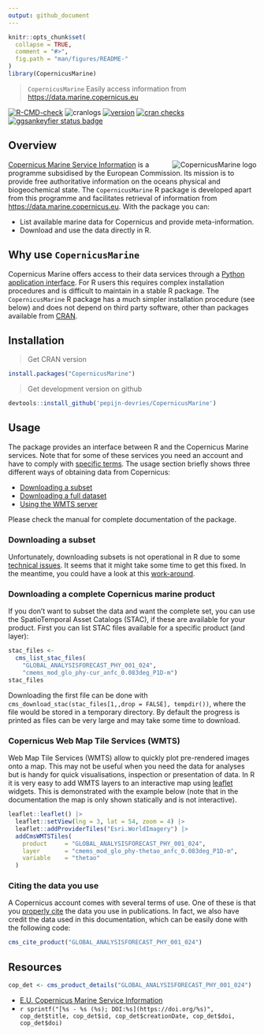 ```yaml
---
output: github_document
---
```


```r
knitr::opts_chunk$set(
  collapse = TRUE,
  comment = "#>",
  fig.path = "man/figures/README-"
)
library(CopernicusMarine)
```

> `CopernicusMarine` Easily access information from <https://data.marine.copernicus.eu>

<!-- badges: start -->
[![R-CMD-check](https://github.com/pepijn-devries/CopernicusMarine/actions/workflows/R-CMD-check.yaml/badge.svg)](https://github.com/pepijn-devries/CopernicusMarine/actions/workflows/R-CMD-check.yaml)
![cranlogs](https://cranlogs.r-pkg.org/badges/CopernicusMarine)
[![version](https://www.r-pkg.org/badges/version/CopernicusMarine)](https://CRAN.R-project.org/package=CopernicusMarine)
[![cran checks](https://badges.cranchecks.info/worst/CopernicusMarine.svg)](https://cran.r-project.org/web/checks/check_results_CopernicusMarine.html)
[![ggsankeyfier status badge](https://pepijn-devries.r-universe.dev/badges/CopernicusMarine)](https://pepijn-devries.r-universe.dev/CopernicusMarine)
<!-- badges: end -->

## Overview

<a href="https://github.com/pepijn-devries/CopernicusMarine/"><img src="man/figures/logo.png" alt="CopernicusMarine logo" align="right" /></a>

[Copernicus Marine Service Information](https://marine.copernicus.eu/about) is a programme subsidised by the
European Commission. Its mission is to provide free authoritative information on the oceans physical and
biogeochemical state. The `CopernicusMarine` R package is developed apart from this programme and facilitates
retrieval of information from <https://data.marine.copernicus.eu>. With the package you can:

 * List available marine data for Copernicus and provide meta-information.
 * Download and use the data directly in R.

## Why use `CopernicusMarine`

Copernicus Marine offers access to their data services through a
[Python application interface](https://pypi.org/project/copernicus-marine-client/).
For R users this requires complex installation procedures and is difficult to maintain in
a stable R package. The `CopernicusMarine` R package has
a much simpler installation procedure (see below) and does not depend on
third party software, other than packages available from [CRAN](https://cran.r-project.org/).

## Installation

> Get CRAN version
```r
install.packages("CopernicusMarine")
```
> Get development version on github
```r
devtools::install_github('pepijn-devries/CopernicusMarine')
```

## Usage

The package provides an interface between R and the Copernicus Marine services. Note that for some of these
services you need an account and have to comply with
[specific terms](https://marine.copernicus.eu/user-corner/service-commitments-and-licence). The usage section
briefly shows three different ways of obtaining data from Copernicus:

 * [Downloading a subset](#sec-subset)
 * [Downloading a full dataset](#sec-full)
 * [Using the WMTS server](#sec-wtms)

Please check the manual for complete documentation of the package.

<h3 id="sec-subset">Downloading a subset</h3>

Unfortunately, downloading subsets is not operational in R due to some
[technical issues](https://github.com/pepijn-devries/CopernicusMarine/issues/42).
It seems that it might take some time to get this fixed. In the meantime,
you could have a look at this
[work-around](https://github.com/pepijn-devries/CopernicusMarine/issues/42#issuecomment-2079745370).

<!-- The code below assumes that you have registered your account details using `options(CopernicusMarine_uid = "my_user_name")` and -->
<!-- `options(CopernicusMarine_pwd = "my_password")`. If you are comfortable that it is secure enough, you can also store these -->
<!-- options in your `.Rprofile` such that they will be loaded each session. Otherwise, you can also provide your account details -->
<!-- as arguments to the functions. -->

<!-- The example below demonstrates how to subset a specific layer for a specific product. The subset is constrained by -->
<!-- the `region`, `timerange` and `verticalrange` arguments. The subset is downloaded to the temporary -->
<!-- file specified with `destination` and can be read using the [`{stars}`](https://r-spatial.github.io/stars/) package. -->

<!-- ```{r download-subset, eval=TRUE} -->
<!-- destination <- tempfile("copernicus", fileext = ".nc") -->

<!-- cms_download_subset( -->
<!--   destination   = destination, -->
<!--   product       = "GLOBAL_ANALYSISFORECAST_PHY_001_024", -->
<!--   layer         = "cmems_mod_glo_phy-cur_anfc_0.083deg_P1D-m", -->
<!--   variable      = "sea_water_velocity", -->
<!--   region        = c(-1, 50, 10, 55), -->
<!--   timerange     = c("2021-01-01", "2021-01-02"), -->
<!--   verticalrange = c(0, -2) -->
<!-- ) -->

<!-- mydata <- stars::read_stars(destination) -->

<!-- plot(mydata["vo"], col = hcl.colors(100), axes = TRUE) -->
<!-- ``` -->

<h3 id="sec-full">Downloading a complete Copernicus marine product</h3>

If you don't want to subset the data and want the complete set, you can use the
SpatioTemporal Asset Catalogs (STAC), if these are available for your product.
First you can list STAC files available for a specific product (and layer):

```r
stac_files <-
  cms_list_stac_files(
    "GLOBAL_ANALYSISFORECAST_PHY_001_024",
    "cmems_mod_glo_phy-cur_anfc_0.083deg_P1D-m")
stac_files
```

Downloading the first file can be done with
`cms_download_stac(stac_files[1,,drop = FALSE], tempdir())`, where the
file would be stored in a temporary directory. By default the progress is printed as files can be very large and
may take some time to download.

<h3 id="sec-wmts">Copernicus Web Map Tile Services (WMTS)</h3>

Web Map Tile Services (WMTS) allow to quickly plot pre-rendered images onto a map. This may not be useful when
you need the data for analyses but is handy for quick visualisations, inspection or presentation of data.
In R it is very easy to add WMTS layers to an interactive map using [leaflet](https://rstudio.github.io/leaflet/)
widgets. This is demonstrated with the example below (note that in the documentation the map is only shown
statically and is not interactive).

```r
leaflet::leaflet() |>
  leaflet::setView(lng = 3, lat = 54, zoom = 4) |>
  leaflet::addProviderTiles("Esri.WorldImagery") |>
  addCmsWMTSTiles(
    product     = "GLOBAL_ANALYSISFORECAST_PHY_001_024",
    layer       = "cmems_mod_glo_phy-thetao_anfc_0.083deg_P1D-m",
    variable    = "thetao"
  )
```

### Citing the data you use

A Copernicus account comes with several terms of use. One of these is that you
[properly cite](https://help.marine.copernicus.eu/en/articles/4444611-how-to-cite-copernicus-marine-products-and-services)
the data you use in publications. In fact, we also have credit the data used in this documentation, which can be easily
done with the following code:

```r
cms_cite_product("GLOBAL_ANALYSISFORECAST_PHY_001_024")
```

## Resources

```r
cop_det <- cms_product_details("GLOBAL_ANALYSISFORECAST_PHY_001_024")
```

 * [E.U. Copernicus Marine Service Information](https://data.marine.copernicus.eu)
 * `r sprintf("[%s - %s (%s); DOI:%s](https://doi.org/%s)", cop_det$title, cop_det$id, cop_det$creationDate, cop_det$doi, cop_det$doi)`
